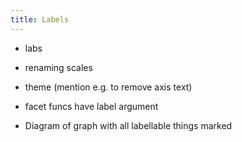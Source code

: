```yaml
---
title: Labels
---
```


* labs
* renaming scales
* theme (mention e.g. to remove axis text)
* facet funcs have label argument


* Diagram of graph with all labellable things marked